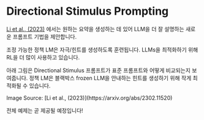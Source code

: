 # Directional Stimulus Prompting


[Li et al., (2023)](https://arxiv.org/abs/2302.11520) 에서는 원하는 요약을 생성하는 데 있어 LLM을 더 잘 설명하는 새로운 프롬프트 기법을 제안합니다.

조정 가능한 정책 LM은 자극/힌트를 생성하도록 훈련됩니다. LLMs을 최적화하기 위해 RL을 더 많이 사용하고 있습니다.

아래 그림은 Directional Stimulus 프롬프트가 표준 프롬프트와 어떻게 비교되는지 보여줍니다. 정책 LM은 블랙박스 frozen LLM을 안내하는 힌트를 생성하기 위해 작게 최적화될 수 있습니다.

<Screenshot src={DSP} alt="DSP" />
Image Source: [Li et al., (2023)](https://arxiv.org/abs/2302.11520)

전체 예제는 곧 제공될 예정입니다!